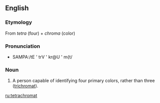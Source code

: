 ==English==

===Etymology===
From ''tetra'' (four) + ''chroma'' (color)

===Pronunciation===
* {{a|US}} SAMPA:/tE ' trV ' kr@U ' m{t/

===Noun===
{{en-noun}}

# A person capable of identifying four primary colors, rather than three ([[trichromat]]).

[[ru:tetrachromat]]